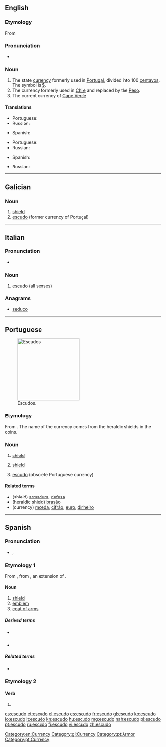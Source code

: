 ==English==
{{wikipedia}}
===Etymology===
From {{etyl|pt|es}} {{term|escudo|lang=pt||shield}}

===Pronunciation===
* {{rhymes|uːdəʊ}}

===Noun===
{{en-noun}}

# The state [[currency]] formerly used in [[Portugal]], divided into 100 [[centavos]]. The symbol is [[$]].
# The currency formerly used in [[Chile]] and replaced by the [[Peso]].
# The current currency of [[Cape Verde]]

====Translations====
{{trans-top|former currency of Portugal}}
* Portuguese: {{t|pt|escudo|m}}
* Russian: {{t|ru|эскудо|m|tr=eskúdo|sc=Cyrl}}
{{trans-mid}}
* Spanish: {{t|es|escudo|m}}
{{trans-bottom}}

{{trans-top|former currency of Portugal}}
* Portuguese: {{t|pt|escudo|m}}
* Russian: {{t|ru|эскудо|m|tr=eskúdo|sc=Cyrl}}
{{trans-mid}}
* Spanish: {{t|es|escudo|m}}
{{trans-bottom}}

{{trans-top|currency of Cape Verde}}
{{trans-mid}}
* Russian: {{t|ru|эскудо|m|tr=eskúdo|sc=Cyrl}}
{{trans-bottom}}

[[Category:en:Currency]]
----

==Galician==

===Noun===
{{gl-noun|m}}

# [[shield]]
# [[#English|escudo]] (former currency of Portugal)

[[Category:gl:Currency]]

----

==Italian==

===Pronunciation===
* {{rhymes|udo|lang=it}}

===Noun===
{{it-noun|escud|m|o|i}}

# [[#English|escudo]] (all senses)

===Anagrams===
* [[seduco#Italian|seduco]]

----

==Portuguese==
[[Image:ShieldsLHist.JPG|thumb|x200px|Escudos.]]

===Etymology===
From {{etyl|la|pt}} {{term|scutum|lang=la}}. The name of the currency comes from the heraldic shields in the coins.

===Noun===
{{pt-noun|m|s}}

# [[shield]]
# {{context|heraldry|lang=pt}} [[shield]]
# [[escudo#English|escudo]] (obsolete Portuguese currency)

====Related terms====
* (shield) [[armadura]], [[defesa]]
* (heraldic shield) [[brasão]]
* (currency) [[moeda]], [[cifrão]], [[euro]], [[dinheiro]]

[[Category:pt:Armor]]
[[Category:pt:Currency]]

----

==Spanish==

===Pronunciation===
* {{IPA|/es.ˈku.ðo/|lang=es}}, {{X-SAMPA|/es."ku.Do/|lang=es}}

===Etymology 1===
From {{etyl|la|es}} {{term|scutum|scūtum|lang=la}}, from {{etyl|ine-pro|es}} {{recons|skei-||to cut, split|lang=ine-pro}}, an extension of {{etyl|ine-pro|es}} {{recons|sek-||to cut|lang=ine-pro}}.

====Noun====
{{es-noun|m}}

# [[shield]]
# [[emblem]]
# [[coat of arms]]

=====Derived terms=====
* {{l|es|escudar}} {{pos_v}}
* {{l|es|escudillo|g=m}}

=====Related terms=====
* {{l|es|escudero}}

===Etymology 2===

====Verb====
{{es-verb-form|escudar}}

# {{es-verb form of|ending=ar|mood=indicative|tense=present|pers=1|number=singular|escudar}}

[[cs:escudo]]
[[et:escudo]]
[[el:escudo]]
[[es:escudo]]
[[fr:escudo]]
[[gl:escudo]]
[[ko:escudo]]
[[io:escudo]]
[[it:escudo]]
[[kn:escudo]]
[[hu:escudo]]
[[mg:escudo]]
[[nah:escudo]]
[[pl:escudo]]
[[pt:escudo]]
[[ru:escudo]]
[[fi:escudo]]
[[vi:escudo]]
[[zh:escudo]]